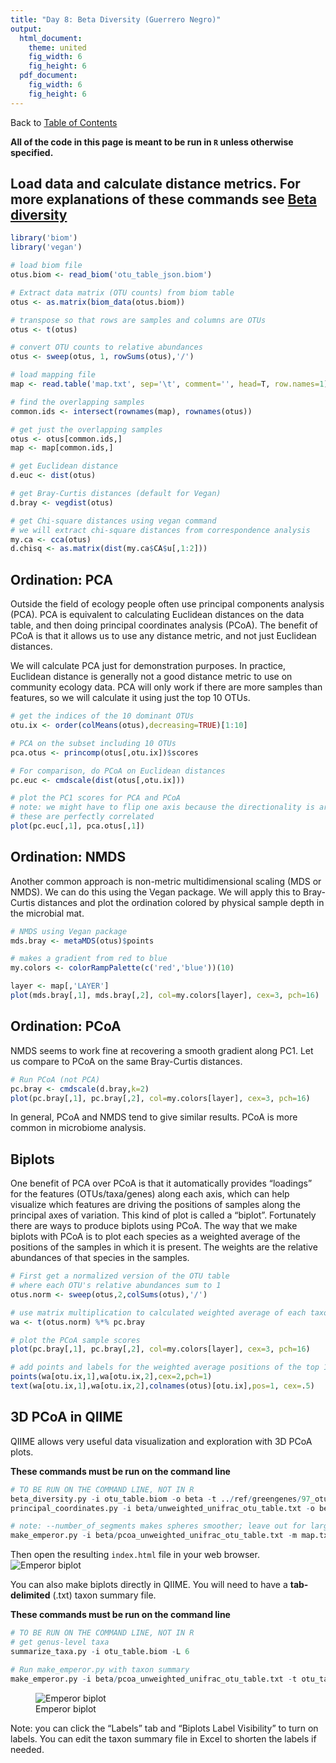 ```yaml
---
title: "Day 8: Beta Diversity (Guerrero Negro)"
output:
  html_document:
    theme: united
    fig_width: 6
    fig_height: 6
  pdf_document:
    fig_width: 6
    fig_height: 6
---
```

Back to [Table of Contents](../../doc/index.html)  

**All of the code in this page is meant to be run in ```R``` unless otherwise specified.**

## Load data and calculate distance metrics. For more explanations of these commands see [Beta diversity](beta.diversity.html)
```r
library('biom')
library('vegan')

# load biom file
otus.biom <- read_biom('otu_table_json.biom')

# Extract data matrix (OTU counts) from biom table
otus <- as.matrix(biom_data(otus.biom))

# transpose so that rows are samples and columns are OTUs
otus <- t(otus)

# convert OTU counts to relative abundances
otus <- sweep(otus, 1, rowSums(otus),'/')

# load mapping file
map <- read.table('map.txt', sep='\t', comment='', head=T, row.names=1)

# find the overlapping samples
common.ids <- intersect(rownames(map), rownames(otus))

# get just the overlapping samples
otus <- otus[common.ids,]
map <- map[common.ids,]

# get Euclidean distance
d.euc <- dist(otus)

# get Bray-Curtis distances (default for Vegan)
d.bray <- vegdist(otus)

# get Chi-square distances using vegan command
# we will extract chi-square distances from correspondence analysis
my.ca <- cca(otus)
d.chisq <- as.matrix(dist(my.ca$CA$u[,1:2]))
```

## Ordination: PCA
Outside the field of ecology people often use principal components analysis (PCA). PCA is equivalent to calculating Euclidean distances on the data table, and then doing principal coordinates analysis (PCoA). The benefit of PCoA is that it allows us to use any distance metric, and not just Euclidean distances.

We will calculate PCA just for demonstration purposes. In practice, Euclidean distance is generally not a good distance metric to use on community ecology data. PCA will only work if there are more samples than features, so we will calculate it using just the top 10 OTUs.
```r
# get the indices of the 10 dominant OTUs
otu.ix <- order(colMeans(otus),decreasing=TRUE)[1:10]

# PCA on the subset including 10 OTUs
pca.otus <- princomp(otus[,otu.ix])$scores

# For comparison, do PCoA on Euclidean distances
pc.euc <- cmdscale(dist(otus[,otu.ix]))

# plot the PC1 scores for PCA and PCoA
# note: we might have to flip one axis because the directionality is arbitrary
# these are perfectly correlated
plot(pc.euc[,1], pca.otus[,1])
```

## Ordination: NMDS
Another common approach is non-metric multidimensional scaling (MDS or NMDS). We can do this using the Vegan package. We will apply this to Bray-Curtis distances and plot the ordination colored by physical sample depth in the microbial mat.
```r
# NMDS using Vegan package
mds.bray <- metaMDS(otus)$points

# makes a gradient from red to blue
my.colors <- colorRampPalette(c('red','blue'))(10)

layer <- map[,'LAYER']
plot(mds.bray[,1], mds.bray[,2], col=my.colors[layer], cex=3, pch=16)
```

## Ordination: PCoA
NMDS seems to work fine at recovering a smooth gradient along PC1. Let us compare to PCoA on the same Bray-Curtis distances.
```r
# Run PCoA (not PCA)
pc.bray <- cmdscale(d.bray,k=2)
plot(pc.bray[,1], pc.bray[,2], col=my.colors[layer], cex=3, pch=16)
```

In general, PCoA and NMDS tend to give similar results. PCoA is more common in microbiome analysis.

## Biplots
One benefit of PCA over PCoA is that it automatically provides "loadings" for the features (OTUs/taxa/genes) along each axis, which can help visualize which features are driving the positions of samples along the principal axes of variation. This kind of plot is called a "biplot". Fortunately there are ways to produce biplots using PCoA. The way that we make biplots with PCoA is to plot each species as a weighted average of the positions of the samples in which it is present. The weights are the relative abundances of that species in the samples.
```r
# First get a normalized version of the OTU table
# where each OTU's relative abundances sum to 1
otus.norm <- sweep(otus,2,colSums(otus),'/')

# use matrix multiplication to calculated weighted average of each taxon along each axis
wa <- t(otus.norm) %*% pc.bray

# plot the PCoA sample scores
plot(pc.bray[,1], pc.bray[,2], col=my.colors[layer], cex=3, pch=16)

# add points and labels for the weighted average positions of the top 10 dominant OTUs
points(wa[otu.ix,1],wa[otu.ix,2],cex=2,pch=1)
text(wa[otu.ix,1],wa[otu.ix,2],colnames(otus)[otu.ix],pos=1, cex=.5)
```

## 3D PCoA in QIIME
QIIME allows very useful data visualization and exploration with 3D PCoA plots. 

**These commands must be run on the command line**
```r
# TO BE RUN ON THE COMMAND LINE, NOT IN R
beta_diversity.py -i otu_table.biom -o beta -t ../ref/greengenes/97_otus.tree
principal_coordinates.py -i beta/unweighted_unifrac_otu_table.txt -o beta/pcoa_unweighted_unifrac_otu_table.txt

# note: --number_of_segments makes spheres smoother; leave out for large data sets
make_emperor.py -i beta/pcoa_unweighted_unifrac_otu_table.txt -m map.txt -o 3d --number_of_segments 12
```

Then open the resulting `index.html` file in your web browser.
![Emperor biplot](3d/Emperor-3dplot.png)

You can also make biplots directly in QIIME. You will need to have a **tab-delimited** (.txt) taxon summary file.

**These commands must be run on the command line**
```r
# TO BE RUN ON THE COMMAND LINE, NOT IN R
# get genus-level taxa
summarize_taxa.py -i otu_table.biom -L 6

# Run make_emperor.py with taxon summary
make_emperor.py -i beta/pcoa_unweighted_unifrac_otu_table.txt -t otu_table_L6.txt -m map.txt -o 3d --number_of_segments 12
```

![Emperor biplot](3d/Emperor-biplot.png)

Note: you can click the "Labels" tab and "Biplots Label Visibility" to turn on labels. You can edit the taxon summary file in Excel to shorten the labels if needed.
